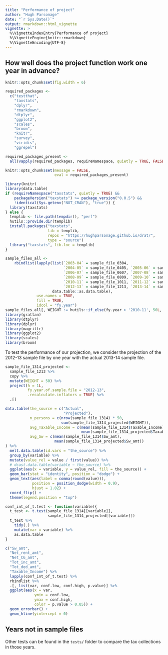```yaml
---
title: "Performance of project"
author: "Hugh Parsonage"
date: "`r Sys.Date()`"
output: rmarkdown::html_vignette
vignette: >
  %\VignetteIndexEntry{Performance of project}
  %\VignetteEngine{knitr::rmarkdown}
  %\VignetteEncoding{UTF-8}
---
```


## How well does the project function work one year in advance?

```r
knitr::opts_chunk$set(fig.width = 6)
```

```r

required_packages <-
  c("testthat", 
    "taxstats",
    "dplyr",
    "rmarkdown", 
    "dtplyr",
    "ggplot2",
    "scales", 
    "broom", 
    "knitr",
    "survey", 
    "viridis",
    "ggrepel")

required_packages_present <-
  all(vapply(required_packages, requireNamespace, quietly = TRUE, FALSE))

knitr::opts_chunk$set(message = FALSE, 
                      eval = required_packages_present)
```

```r
library(knitr)
library(data.table)
if (requireNamespace("taxstats", quietly = TRUE) &&
    packageVersion("taxstats") >= package_version("0.0.5") &&
    !identical(Sys.getenv("NOT_CRAN"), "true")) {
  library(taxstats)
} else {
  templib <- file.path(tempdir(), "perf")
  hutils::provide.dir(templib)
  install.packages("taxstats",
                   lib = templib,
                   repos = "https://hughparsonage.github.io/drat/",
                   type = "source")
  library("taxstats", lib.loc = templib)
}

sample_files_all <-
    rbindlist(lapply(list(`2003-04` = sample_file_0304, 
                          `2004-05` = sample_file_0405, `2005-06` = sample_file_0506, 
                          `2006-07` = sample_file_0607, `2007-08` = sample_file_0708, 
                          `2008-09` = sample_file_0809, `2009-10` = sample_file_0910, 
                          `2010-11` = sample_file_1011, `2011-12` = sample_file_1112, 
                          `2012-13` = sample_file_1213, `2013-14` = sample_file_1314), 
                     data.table::as.data.table),
              use.names = TRUE,
              fill = TRUE, 
              idcol = "fy.year")
sample_files_all[, WEIGHT := hutils::if_else(fy.year > '2010-11', 50L, 100L)]
library(grattan)
library(dtplyr)
library(dplyr)
library(magrittr)
library(ggplot2)
library(scales)
library(broom)
```

To test the performance of our projection, we consider the projection of the 2012-13 sample file by one year with the actual 2013-14 sample file.

```r
sample_file_1314_projected <- 
  sample_file_1213 %>%
  copy %>%
  mutate(WEIGHT = 50) %>%
  project(h = 1L,
          fy.year.of.sample.file = "2012-13",
          .recalculate.inflators = TRUE) %>%
  .[]
```


```r
data.table(the_source = c("Actual",
                          "Projected"),
           n_persons = c(nrow(sample_file_1314) * 50,
                         sum(sample_file_1314_projected$WEIGHT)), 
           avg_Taxable_Income = c(mean(sample_file_1314$Taxable_Income),
                                  mean(sample_file_1314_projected$Taxable_Income)),
           avg_Sw = c(mean(sample_file_1314$Sw_amt),
                      mean(sample_file_1314_projected$Sw_amt))
) %>% 
  melt.data.table(id.vars = "the_source") %>%
  group_by(variable) %>%
  mutate(value_rel = value / first(value)) %>%
  # dcast.data.table(variable ~ the_source) %>%
  ggplot(aes(x = variable, y = value_rel, fill = the_source)) + 
  geom_bar(stat = "identity", position = "dodge") + 
  geom_text(aes(label = comma(round(value))),
            position = position_dodge(width = 0.9),
            hjust = 1.02) + 
  coord_flip() + 
  theme(legend.position = "top")
```

```r
conf_int_of_t.test <- function(variable){
  t_test <- t.test(sample_file_1314[[variable]],
                   sample_file_1314_projected[[variable]])
  t_test %>%
    tidy(.) %>%
    mutate(var = variable) %>%
    as.data.table
}

c("Sw_amt",
  "Net_rent_amt",
  "Net_CG_amt",
  "Tot_inc_amt",
  "Tot_ded_amt",
  "Taxable_Income") %>%
  lapply(conf_int_of_t.test) %>%
  rbindlist %>%
  .[, list(var, conf.low, conf.high, p.value)] %>%
  ggplot(aes(x = var,
             ymin = conf.low,
             ymax = conf.high,
             color = p.value > 0.05)) + 
  geom_errorbar() + 
  geom_hline(yintercept = 0)
```

## Years not in sample files

Other tests can be found in the `tests/` folder to compare the tax collections in those years. 







